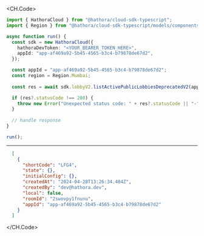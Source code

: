 
<CH.Code>
```typescript ListActivePublicLobbiesDeprecatedV2.ts
import { HathoraCloud } from "@hathora/cloud-sdk-typescript";
import { Region } from "@hathora/cloud-sdk-typescript/models/components";

async function run() {
  const sdk = new HathoraCloud({
    hathoraDevToken: "<YOUR_BEARER_TOKEN_HERE>",
    appId: "app-af469a92-5b45-4565-b3c4-b79878de67d2",
  });

  const appId = "app-af469a92-5b45-4565-b3c4-b79878de67d2";
  const region = Region.Mumbai;
  
  const res = await sdk.lobbyV2.listActivePublicLobbiesDeprecatedV2(appId, region);

  if (res?.statusCode !== 200) {
    throw new Error("Unexpected status code: " + res?.statusCode || "-");
  }
  
  // handle response
}

run();
```
---

```json Example Response
  [
    {
      "shortCode": "LFG4",
      "state": {},
      "initialConfig": {},
      "createdAt": "2024-04-28T13:26:34.404Z",
      "createdBy": "dev@hathora.dev",
      "local": false,
      "roomId": "2swovpy1fnunu",
      "appId": "app-af469a92-5b45-4565-b3c4-b79878de67d2"
    }
  ]
```
</CH.Code>
